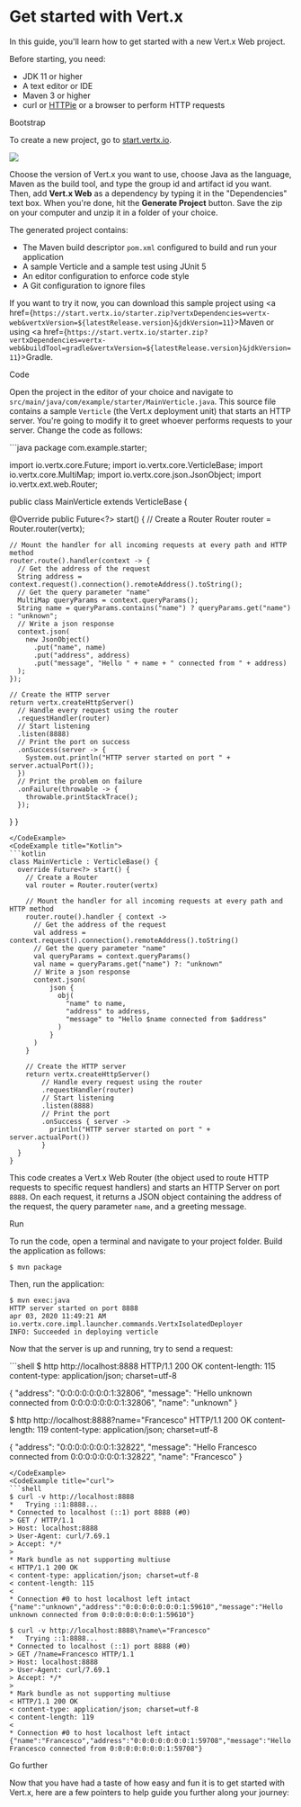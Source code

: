 
# Get started with Vert.x

In this guide, you'll learn how to get started with a new Vert.x Web project.

Before starting, you need:

* JDK 11 or higher
* A text editor or IDE
* Maven 3 or higher
* curl or [HTTPie](https://httpie.org/) or a browser to perform HTTP requests

<Step n={1} id="bootstrap">Bootstrap</Step>

To create a new project, go to [start.vertx.io](https://start.vertx.io).

<a href="https://start.vertx.io">
  <img src={require("@/assets/get-started/starter-screenshot.png")} className="border border-gray-200 rounded-sm p-4 bg-white" />
</a>

Choose the version of Vert.x you want to use, choose Java as the language, Maven as the build tool, and
type the group id and artifact id you want. Then, add **Vert.x Web** as a dependency by typing it in the "Dependencies" text box. When you're done, hit the **Generate Project** button.
Save the zip on your computer and unzip it in a folder of your choice.

The generated project contains:

* The Maven build descriptor `pom.xml` configured to build and run your application
* A sample Verticle and a sample test using JUnit 5
* An editor configuration to enforce code style
* A Git configuration to ignore files

If you want to try it now, you can download this sample project using
<a href={`https://start.vertx.io/starter.zip?vertxDependencies=vertx-web&vertxVersion=${latestRelease.version}&jdkVersion=11`}>Maven</a> or using <a href={`https://start.vertx.io/starter.zip?vertxDependencies=vertx-web&buildTool=gradle&vertxVersion=${latestRelease.version}&jdkVersion=11`}>Gradle</a>.

<Step n={2} id="code">Code</Step>

Open the project in the editor of your choice and navigate to `src/main/java/com/example/starter/MainVerticle.java`.
This source file contains a sample `Verticle` (the Vert.x deployment unit) that starts an HTTP server.
You're going to modify it to greet whoever performs requests to your server.
Change the code as follows:

<CodeExamples>
<CodeExample title="Java">
```java
package com.example.starter;

import io.vertx.core.Future;
import io.vertx.core.VerticleBase;
import io.vertx.core.MultiMap;
import io.vertx.core.json.JsonObject;
import io.vertx.ext.web.Router;

public class MainVerticle extends VerticleBase {

  @Override
  public Future<?> start() {
    // Create a Router
    Router router = Router.router(vertx);

    // Mount the handler for all incoming requests at every path and HTTP method
    router.route().handler(context -> {
      // Get the address of the request
      String address = context.request().connection().remoteAddress().toString();
      // Get the query parameter "name"
      MultiMap queryParams = context.queryParams();
      String name = queryParams.contains("name") ? queryParams.get("name") : "unknown";
      // Write a json response
      context.json(
        new JsonObject()
          .put("name", name)
          .put("address", address)
          .put("message", "Hello " + name + " connected from " + address)
      );
    });

    // Create the HTTP server
    return vertx.createHttpServer()
      // Handle every request using the router
      .requestHandler(router)
      // Start listening
      .listen(8888)
      // Print the port on success
      .onSuccess(server -> {
        System.out.println("HTTP server started on port " + server.actualPort());
      })
      // Print the problem on failure
      .onFailure(throwable -> {
        throwable.printStackTrace();
      });
  }
}
```
</CodeExample>
<CodeExample title="Kotlin">
```kotlin
class MainVerticle : VerticleBase() {
  override Future<?> start() {
    // Create a Router
    val router = Router.router(vertx)

    // Mount the handler for all incoming requests at every path and HTTP method
    router.route().handler { context ->
      // Get the address of the request
      val address = context.request().connection().remoteAddress().toString()
      // Get the query parameter "name"
      val queryParams = context.queryParams()
      val name = queryParams.get("name") ?: "unknown"
      // Write a json response
      context.json(
          json {
            obj(
              "name" to name,
              "address" to address,
              "message" to "Hello $name connected from $address"
            )
          }
      )
    }

    // Create the HTTP server
    return vertx.createHttpServer()
        // Handle every request using the router
        .requestHandler(router)
        // Start listening
        .listen(8888)
        // Print the port
        .onSuccess { server ->
          println("HTTP server started on port " + server.actualPort())
        }
  }
}
```
</CodeExample>
</CodeExamples>

This code creates a Vert.x Web Router (the object used to route HTTP requests to specific request handlers)
and starts an HTTP Server on port `8888`. On each request, it returns a JSON object containing the address of the request,
the query parameter `name`, and a greeting message.

<Step n={3} id="run">Run</Step>

To run the code, open a terminal and navigate to your project folder.
Build the application as follows:

```shell
$ mvn package
```

Then, run the application:

```shell
$ mvn exec:java
HTTP server started on port 8888
apr 03, 2020 11:49:21 AM io.vertx.core.impl.launcher.commands.VertxIsolatedDeployer
INFO: Succeeded in deploying verticle
```

Now that the server is up and running, try to send a request:

<CodeExamples>
<CodeExample title="HTTPie">
```shell
$ http http://localhost:8888
HTTP/1.1 200 OK
content-length: 115
content-type: application/json; charset=utf-8

{
    "address": "0:0:0:0:0:0:0:1:32806",
    "message": "Hello unknown connected from 0:0:0:0:0:0:0:1:32806",
    "name": "unknown"
}

$ http http://localhost:8888\?name\="Francesco"
HTTP/1.1 200 OK
content-length: 119
content-type: application/json; charset=utf-8

{
    "address": "0:0:0:0:0:0:0:1:32822",
    "message": "Hello Francesco connected from 0:0:0:0:0:0:0:1:32822",
    "name": "Francesco"
}
```
</CodeExample>
<CodeExample title="curl">
```shell
$ curl -v http://localhost:8888
*   Trying ::1:8888...
* Connected to localhost (::1) port 8888 (#0)
> GET / HTTP/1.1
> Host: localhost:8888
> User-Agent: curl/7.69.1
> Accept: */*
>
* Mark bundle as not supporting multiuse
< HTTP/1.1 200 OK
< content-type: application/json; charset=utf-8
< content-length: 115
<
* Connection #0 to host localhost left intact
{"name":"unknown","address":"0:0:0:0:0:0:0:1:59610","message":"Hello unknown connected from 0:0:0:0:0:0:0:1:59610"}

$ curl -v http://localhost:8888\?name\="Francesco"
*   Trying ::1:8888...
* Connected to localhost (::1) port 8888 (#0)
> GET /?name=Francesco HTTP/1.1
> Host: localhost:8888
> User-Agent: curl/7.69.1
> Accept: */*
>
* Mark bundle as not supporting multiuse
< HTTP/1.1 200 OK
< content-type: application/json; charset=utf-8
< content-length: 119
<
* Connection #0 to host localhost left intact
{"name":"Francesco","address":"0:0:0:0:0:0:0:1:59708","message":"Hello Francesco connected from 0:0:0:0:0:0:0:1:59708"}
```
</CodeExample>
</CodeExamples>

<Step n={4} id="go-further">Go further</Step>

Now that you have had a taste of how easy and fun it is to get started with Vert.x, here are a few pointers to help guide you further along your journey:

<GoFurther />
